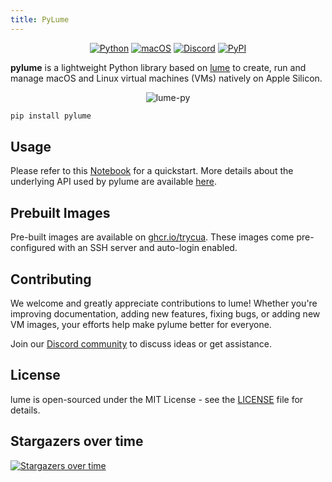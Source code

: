```yaml
---
title: PyLume
---
```


<div align="center" style={{display: 'flex', gap: '10px', margin: '0 auto', width: '100%', justifyContent: 'center'}}>
<a href="#"><img src="https://img.shields.io/badge/Python-333333?logo=python&logoColor=white&labelColor=333333" alt="Python" /></a>
<a href="#"><img src="https://img.shields.io/badge/macOS-000000?logo=apple&logoColor=F0F0F0" alt="macOS" /></a>
<a href="https://discord.com/invite/mVnXXpdE85"><img src="https://img.shields.io/badge/Discord-%235865F2.svg?&logo=discord&logoColor=white" alt="Discord" /></a>
<a href="https://pypi.org/project/pylume/"><img src="https://img.shields.io/pypi/v/pylume?color=333333" alt="PyPI" /></a>
</div>


**pylume** is a lightweight Python library based on [lume](https://github.com/trycua/lume) to create, run and manage macOS and Linux virtual machines (VMs) natively on Apple Silicon.

<div align="center">
<img src="img/py.png" alt="lume-py"/>
</div>


```bash
pip install pylume
```

## Usage

Please refer to this [Notebook](https://github.com/trycua/cua/blob/main/notebooks/pylume_nb.ipynb) for a quickstart. More details about the underlying API used by pylume are available [here](https://github.com/trycua/lume/docs/API-Reference.md).

## Prebuilt Images

Pre-built images are available on [ghcr.io/trycua](https://github.com/orgs/trycua/packages). 
These images come pre-configured with an SSH server and auto-login enabled.

## Contributing

We welcome and greatly appreciate contributions to lume! Whether you're improving documentation, adding new features, fixing bugs, or adding new VM images, your efforts help make pylume better for everyone.

Join our [Discord community](https://discord.com/invite/mVnXXpdE85) to discuss ideas or get assistance.

## License

lume is open-sourced under the MIT License - see the [LICENSE](LICENSE) file for details.

## Stargazers over time

[![Stargazers over time](https://starchart.cc/trycua/pylume.svg?variant=adaptive)](https://starchart.cc/trycua/pylume)
